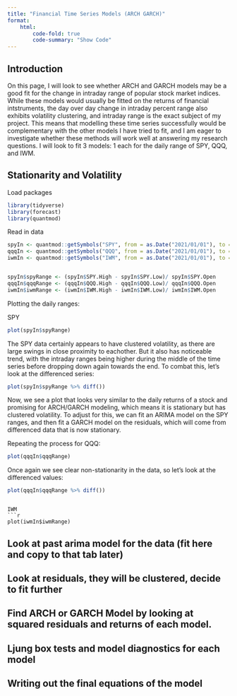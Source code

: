 ```yaml
---
title: "Financial Time Series Models (ARCH GARCH)"
format:
    html:
        code-fold: true
        code-summary: "Show Code"
---
```


<h2> Introduction </h2>

On this page, I will look to see whether ARCH and GARCH models may be a good fit for the change in intraday range of popular stock market indices. While these models would usually be fitted on the returns of financial intstruments, the day over day change in intraday percent range also exhibits volatility clustering, and intraday range is the exact subject of my project. This means that modelling these time series successfully would be complementary with the other models I have tried to fit, and I am eager to investigate whether these methods will work well at answering my research questions. I will look to fit 3 models: 1 each for the daily range of SPY, QQQ, and IWM.




<h2> Stationarity and Volatility </h2>

Load packages
```r

library(tidyverse)
library(forecast)
library(quantmod)

```



Read in data
```r
spyIn <- quantmod::getSymbols("SPY", from = as.Date("2021/01/01"), to = as.Date("2023/09/30"), periodicity = "daily", src = "yahoo", auto.assign = FALSE)
qqqIn <- quantmod::getSymbols("QQQ", from = as.Date("2021/01/01"), to = as.Date("2023/09/30"), periodicity = "daily", src = "yahoo", auto.assign = FALSE)
iwmIn <- quantmod::getSymbols("IWM", from = as.Date("2021/01/01"), to = as.Date("2023/09/30"), periodicity = "daily", src = "yahoo", auto.assign = FALSE)


spyIn$spyRange <- (spyIn$SPY.High - spyIn$SPY.Low)/ spyIn$SPY.Open
qqqIn$qqqRange <- (qqqIn$QQQ.High - qqqIn$QQQ.Low)/ qqqIn$QQQ.Open
iwmIn$iwmRange <- (iwmIn$IWM.High - iwmIn$IWM.Low)/ iwmIn$IWM.Open


```


Plotting the daily ranges:

SPY
```r

plot(spyIn$spyRange)

```

The SPY data certainly appears to have clustered volatility, as there are large swings in close proximity to eachother. But it also has noticeable trend, with the intraday ranges being higher during the middle of the time series before dropping down again towards the end. To combat this, let's look at the differenced series:

```r
plot(spyIn$spyRange %>% diff())
```

Now, we see a plot that looks very similar to the daily returns of a stock and promising for ARCH/GARCH modeling, which means it is stationary but has clustered volatility. To adjust for this, we can fit an ARIMA model on the SPY ranges, and then fit a GARCH model on the residuals, which will come from differenced data that is now stationary.

Repeating the process for QQQ:
```r
plot(qqqIn$qqqRange)

```

Once again we see clear non-stationarity in the data, so let's look at the differenced values:
```r

plot(qqqIn$qqqRange %>% diff())

```

```

IWM
```r
plot(iwmIn$iwmRange)

```


<h2>  Look at past arima model for the data (fit here and copy to that tab later) </h2>


<h2> Look at residuals, they will be clustered, decide to fit further </h2>


<h2> Find ARCH or GARCH Model by looking at squared residuals and returns of each model. </h2>


<h2> Ljung box tests and model diagnostics for each model </h2>


<h2>  Writing out the final equations of the model </h2>
